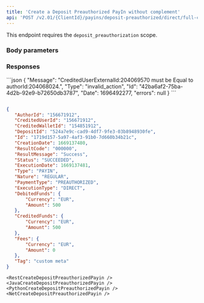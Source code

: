 ```yaml
---
title: 'Create a Deposit Preauthorized PayIn without complement'  
api: 'POST /v2.01/{ClientId}/payins/deposit-preauthorized/direct/full-capture'  
---
```




This endpoint requires the `deposit_preauthorization` scope.

### Body parameters  

<AuthorId />  

<CreditedWalletId />  

<DepositId />  

<DebitedFunds2 />  

<Fees1 />  

<Tag />  

### Responses  

<Accordion title="200">  

<AuthorId5Response />  

<CreditedUserId2Response />  

<CreditedWalletIdResponse />  

<DepositIdResponse />  

<IdResponse />  

<CreationDateResponse />  

<ResultCodeResponse />  

<ResultMessageResponse />  

<Status2Response />  

<ExecutionDateResponse />  

<TypeResponse />  

<NatureResponse />  

<PaymentType2Response />  

<ExecutionTypeResponse />  

<DebitedFunds2Response />  

<CreditedFunds2Response />  

<Fees1Response />  

<TagResponse />

</Accordion>

<Accordion title="400 - CreditedWalletId not owned by Preauthorization object's AuthorId">
```json  
{
    "Message": "CreditedUserExternalId:204069570 must be Equal to authorId:204068024.",
    "Type": "invalid_action",
    "Id": "42ba6af2-75ba-4d2b-92e9-b72650db3787",
    "Date": 1696492277,
    "errors": null
}  
 ```  
</Accordion>


<ResponseExample>  

```json 200  

{
   "AuthorId": "156671912",
   "CreditedUserId": "156671912",
   "CreditedWalletId": "154851912",
   "DepositId": "524a7e9c-cad9-4df7-9fe3-03b8948930fe",
   "Id": "1719d157-5a97-4af3-91b0-7d660b34b21c",
   "CreationDate": 1669137480,
   "ResultCode": "000000",
   "ResultMessage": "Success",
   "Status": "SUCCEEDED",
   "ExecutionDate": 1669137481,
   "Type": "PAYIN",
   "Nature": "REGULAR",
   "PaymentType": "PREAUTHORIZED",
   "ExecutionType": "DIRECT",
   "DebitedFunds": {
       "Currency": "EUR",
       "Amount": 500
   },
   "CreditedFunds": {
       "Currency": "EUR",
       "Amount": 500
   },
   "Fees": {
       "Currency": "EUR",
       "Amount": 0
   },
   "Tag": "custom meta"
}  
 ```  

</ResponseExample>  

<RequestExample>  

    <RestCreateDepositPreauthorizedPayin />
    <JavaCreateDepositPreauthorizedPayin />
    <PythonCreateDepositPreauthorizedPayin /> 
    <NetCreateDepositPreauthorizedPayin />
     
</RequestExample>